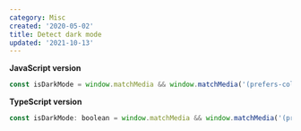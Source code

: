 ```yaml
---
category: Misc
created: '2020-05-02'
title: Detect dark mode
updated: '2021-10-13'
---
```


**JavaScript version**

```js
const isDarkMode = window.matchMedia && window.matchMedia('(prefers-color-scheme: dark)').matches;
```

**TypeScript version**

```js
const isDarkMode: boolean = window.matchMedia && window.matchMedia('(prefers-color-scheme: dark)').matches;
```
